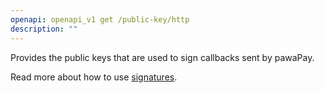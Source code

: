 ```yaml
---
openapi: openapi_v1 get /public-key/http
description: ""
---
```


Provides the public keys that are used to sign callbacks sent by pawaPay. 

Read more about how to use [signatures](/using_the_api#signatures).